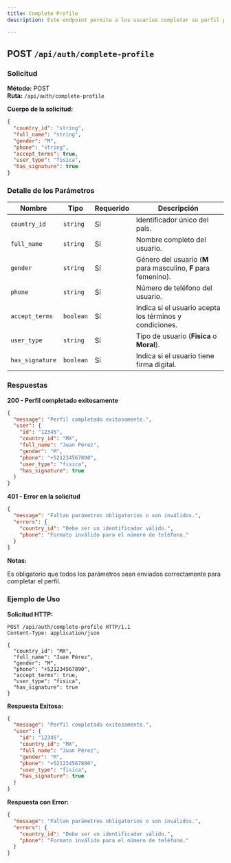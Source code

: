 ```yaml
---
title: Complete Profile
description: Este endpoint permite a los usuarios completar su perfil proporcionando información adicional requerida.

---
```


## POST `/api/auth/complete-profile`

### Solicitud

**Método:** POST  
**Ruta:** `/api/auth/complete-profile`

**Cuerpo de la solicitud:**

```json
{
  "country_id": "string",
  "full_name": "string",
  "gender": "M",
  "phone": "string",
  "accept_terms": true,
  "user_type": "fisica",
  "has_signature": true
}

```
### Detalle de los Parámetros

| **Nombre**        | **Tipo**  | **Requerido** | **Descripción**                                                |
|-------------------|-----------|---------------|----------------------------------------------------------------|
| `country_id`      | `string`  | Sí            | Identificador único del país.                                  |
| `full_name`       | `string`  | Sí            | Nombre completo del usuario.                                   |
| `gender`          | `string`  | Sí            | Género del usuario (**M** para masculino, **F** para femenino).|
| `phone`           | `string`  | Sí            | Número de teléfono del usuario.                                |
| `accept_terms`    | `boolean` | Sí            | Indica si el usuario acepta los términos y condiciones.        |
| `user_type`       | `string`  | Sí            | Tipo de usuario (**Fisica** o **Moral**).                      |
| `has_signature`   | `boolean` | Sí            | Indica si el usuario tiene firma digital.                      |


### Respuestas

**200 - Perfil completado exitosamente**

```json
{
  "message": "Perfil completado exitosamente.",
  "user": {
    "id": "12345",
    "country_id": "MX",
    "full_name": "Juan Pérez",
    "gender": "M",
    "phone": "+521234567890",
    "user_type": "fisica",
    "has_signature": true
  }
}

```

**401 - Error en la solicitud**

```json
{
  "message": "Faltan parámetros obligatorios o son inválidos.",
  "errors": {
    "country_id": "Debe ser un identificador válido.",
    "phone": "Formato inválido para el número de teléfono."
  }
}
```
**Notas:**

Es obligatorio que todos los parámetros sean enviados correctamente para completar el perfil.

### Ejemplo de Uso

**Solicitud HTTP:**

```https
POST /api/auth/complete-profile HTTP/1.1
Content-Type: application/json

{
  "country_id": "MX",
  "full_name": "Juan Pérez",
  "gender": "M",
  "phone": "+521234567890",
  "accept_terms": true,
  "user_type": "fisica",
  "has_signature": true
}

```

**Respuesta Exitosa:**

```json
{
  "message": "Perfil completado exitosamente.",
  "user": {
    "id": "12345",
    "country_id": "MX",
    "full_name": "Juan Pérez",
    "gender": "M",
    "phone": "+521234567890",
    "user_type": "fisica",
    "has_signature": true
  }
}
```

**Respuesta con Error:**

```json
{
  "message": "Faltan parámetros obligatorios o son inválidos.",
  "errors": {
    "country_id": "Debe ser un identificador válido.",
    "phone": "Formato inválido para el número de teléfono."
  }
}

```